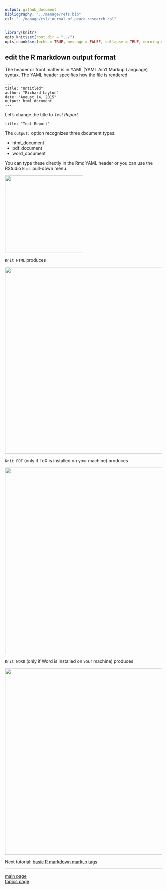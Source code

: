 ```yaml
---
output: github_document
bibliography: "../manage/refs.bib" 
csl: "../manage/csl/journal-of-peace-research.csl"
---
```


```r
library(knitr)
opts_knit$set(root.dir = "../")
opts_chunk$set(echo = TRUE, message = FALSE, collapse = TRUE, warning = FALSE, cache.path = "tut-06-images")
```



## edit the R markdown output format

The header or front matter is in YAML (YAML Ain't Markup Language) syntax. The YAML header specifies how the file is rendered. 

<pre class="r"><code>---
title: "Untitled"
author: "Richard Layton"
date: "August 14, 2015"
output: html_document
---</code></pre>

Let's change the title to *Test Report*.

<pre class="r"><code>title: "Test Report"
</code></pre>

The `output:` option recognizes three document types:

- html_document  
- pdf_document  
- word_document  

You can type these directly in the Rmd YAML header or you can use the RStudio `Knit` pull-down menu

<img src="tut-06-images/knit-to-pdf.png" width="250">

`Knit HTML` produces 

<img src="tut-06-images/output-html.png" width="600">

`Knit PDF`  (only if TeX is installed on your machine) produces

<img src="tut-06-images/output-pdf.png" width="600">

`Knit WORD`  (only if Word is installed on your machine) produces

<img src="tut-06-images/output-word.png" width="600">









Next tutorial: [basic R markdown markup tags](tut-0603_rmd-basic-tags.md)

---

[main page](../README.md)<br> 
[topics page](../README-by-topic.md)


